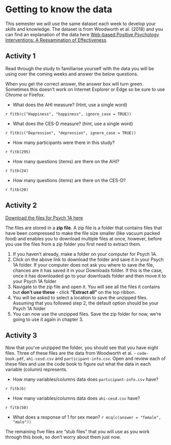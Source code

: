 
# Getting to know the data

This semester we will use the same dataset each week to develop your skills and knowledge. The dataset is from Woodworth et al. (2018)  and you can find an explanation of the data here [Web-based Positive Psychology Interventions: A Reexamination of Effectiveness](https://openpsychologydata.metajnl.com/articles/10.5334/jopd.35/).

## Activity 1

Read through the study to familiarise yourself with the data you will be using over the coming weeks and answer the below questions.

When you get the correct answer, the answer box will turn green. Sometimes this doesn't work on Internet Explorer or Edge so be sure to use Chrome or Firefox.

* What does the AHI measure? (Hint, use a single word)

`r fitb(c("Happiness", "happiness", ignore_case = TRUE))` 

* What does the CES-D measure? (hint, use a single word)

`r fitb(c("Depression", "depression", ignore_case = TRUE))`

* How many participants were there in this study?

`r fitb(295)`

* How many questions (items) are there on the AHI?

`r fitb(24)`

* How many questions (items) are there on the CES-D?

`r fitb(20)`

## Activity 2

<a href="files/Data Skills 1A.zip" download>Download the files for Psych 1A here</a>

The files are stored in a **zip file**. A zip file is a folder that contains files that have been compressed to make the file size smaller (like vacuum packed food) and enables you to download multiple files at once, however, before you use the files from a zip folder you first need to extract them.

1. If you haven't already, make a folder on your computer for Psych 1A.
2. Click on the above link to download the folder and save it in your Psych 1A folder. If your computer does not ask you where to save the file, chances are it has saved it in your Downloads folder. If this is the case, once it has downloaded go to your downloads folder and then move it to your Psych 1A folder
3. Navigate to the zip file and open it. You will see all the files it contains but **don't use these** - click **"Extract all"** on the top ribbon.
4. You will be asked to select a location to save the unzipped files. Assuming that you followed step 2, the default option should be your Psych 1A folder
5. You can now use the unzipped files. Save the zip folder for now, we're going to use it again in chapter 3.

## Activity 3

Now that you've unzipped the folder, you should see that you have eight files. Three of these files are the data from Woodworth et al. -  `code-book.pdf`, `ahi-cesd.csv` and `participant-info.csv`. Open and review each of these files and use the code book to figure out what the data in each variable (column) represents.

* How many variables/columns data does `participant-info.csv` have?

`r fitb(6)`

* How many variables/columns data does `ahi-cesd.csv` have?

`r fitb(50)`

* What does a response of 1 for sex mean? `r mcq(c(answer = "female", "male"))`

The remaining five files are "stub files" that you will use as you work through this book, so don't worry about them just now. 
